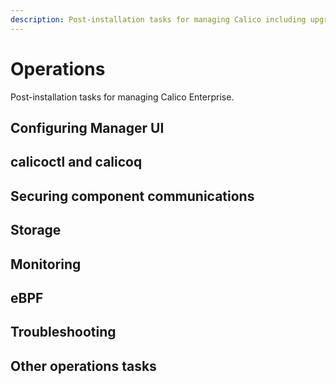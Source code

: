 ```yaml
---
description: Post-installation tasks for managing Calico including upgrading and troubleshooting.
---
```




# Operations

Post-installation tasks for managing Calico Enterprise.

## Configuring Manager UI
<DocCardLinkLayout>
  <DocCardLink docId='operations/cnx/access-the-manager' />
  <DocCardLink docId='operations/cnx/authentication-quickstart' />
  <DocCardLink docId='operations/cnx/configure-identity-provider' />
  <DocCardLink docId='operations/cnx/roles-and-permissions' />
</DocCardLinkLayout>


## calicoctl and calicoq

<DocCardLinkLayout>
  <DocCardLink docId='operations/clis/calicoctl/install' />
  <DocCardLink docId='operations/clis/calicoctl/configure/overview' />
  <DocCardLink docId='operations/clis/calicoctl/configure/datastore' />
  <DocCardLink docId='operations/clis/calicoq/installing' />
  <DocCardLink docId='operations/clis/calicoq/configure/overview' />
  <DocCardLink docId='operations/clis/calicoq/configure/datastore' />
</DocCardLinkLayout>

## Securing component communications

<DocCardLinkLayout>
  <DocCardLink docId='operations/comms/crypto-auth' />
  <DocCardLink docId='operations/comms/secure-metrics' />
  <DocCardLink docId='operations/comms/secure-bgp' />
  <DocCardLink docId='operations/comms/manager-tls' />
  <DocCardLink docId='operations/comms/log-storage-tls' />
  <DocCardLink docId='operations/comms/linseed-tls' />
  <DocCardLink docId='operations/comms/apiserver-tls' />
  <DocCardLink docId='operations/comms/typha-node-tls' />
  <DocCardLink docId='operations/comms/compliance-tls' />
  <DocCardLink docId='operations/comms/packetcapture-tls' />
  <DocCardLink docId='operations/comms/certificate-management' />
</DocCardLinkLayout>

## Storage

<DocCardLinkLayout>
  <DocCardLink docId='operations/logstorage/log-storage-recommendations' />
  <DocCardLink docId='operations/logstorage/create-storage' />
  <DocCardLink docId='operations/logstorage/adjust-log-storage-size' />
  <DocCardLink docId='operations/logstorage/advanced-node-scheduling' />
</DocCardLinkLayout>

## Monitoring

<DocCardLinkLayout>
  <DocCardLink docId='operations/monitor/prometheus/support' />
  <DocCardLink docId='operations/monitor/prometheus/byo-prometheus' />
  <DocCardLink docId='operations/monitor/prometheus/configure-prometheus' />
  <DocCardLink docId='operations/monitor/prometheus/alertmanager' />
  <DocCardLink docId='operations/monitor/metrics/recommended-metrics' />
  <DocCardLink docId='operations/monitor/metrics/bgp-metrics' />
  <DocCardLink docId='operations/monitor/metrics/license-agent' />
  <DocCardLink docId='operations/monitor/metrics/policy-metrics' />
  <DocCardLink docId='operations/monitor/metrics/elasticsearch-and-fluentd-metrics' />
</DocCardLinkLayout>

## eBPF

<DocCardLinkLayout>
  <DocCardLink docId='operations/ebpf/use-cases-ebpf' />
  <DocCardLink docId='operations/ebpf/enabling-ebpf' />
  <DocCardLink docId='operations/ebpf/install' />
  <DocCardLink docId='operations/ebpf/troubleshoot-ebpf' />
</DocCardLinkLayout>

## Troubleshooting

<DocCardLinkLayout>
  <DocCardLink docId='operations/troubleshoot/troubleshooting' />
  <DocCardLink docId='operations/troubleshoot/commands' />
  <DocCardLink docId='operations/troubleshoot/component-logs' />
</DocCardLinkLayout>


## Other operations tasks

<DocCardLinkLayout>
  <DocCardLink docId='operations/decommissioning-a-node' />
  <DocCardLink docId='operations/license-options' />
</DocCardLinkLayout>
